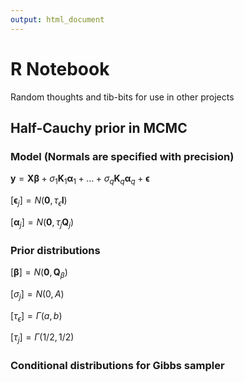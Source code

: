 ```yaml
---
output: html_document
---
```

# R Notebook

Random thoughts and tib-bits for use in other projects

## Half-Cauchy prior in MCMC

### Model (Normals are specified with precision)

$\mathbf{y} = \mathbf{X}\boldsymbol{\beta} + \sigma_1 \mathbf{K}_1 \boldsymbol{\alpha}_1 + \dots + \sigma_q \mathbf{K}_q \boldsymbol{\alpha}_q + \boldsymbol{\epsilon}$

$[\boldsymbol{\epsilon}_j] = N(\mathbf{0},\tau_\epsilon\mathbf{I})$

$[\boldsymbol{\alpha}_j] = N(\mathbf{0},\tau_j\mathbf{Q}_j)$

### Prior distributions

$[\boldsymbol{\beta}] = N(\mathbf{0},\mathbf{Q}_\beta)$

$[\sigma_j] = N(0,A)$

$[\tau_\epsilon] = \Gamma(a,b)$

$[\tau_j]=\Gamma(1/2,1/2)$



### Conditional distributions for Gibbs sampler 